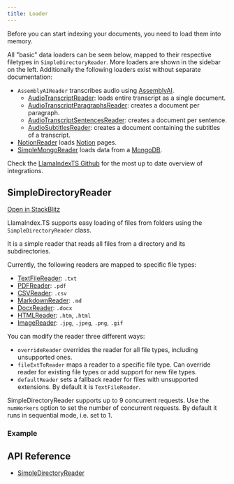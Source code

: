 ```yaml
---
title: Loader
---
```



Before you can start indexing your documents, you need to load them into memory.

All "basic" data loaders can be seen below, mapped to their respective filetypes in `SimpleDirectoryReader`. More loaders are shown in the sidebar on the left.
Additionally the following loaders exist without separate documentation:

- `AssemblyAIReader` transcribes audio using [AssemblyAI](https://www.assemblyai.com/).
  - [AudioTranscriptReader](/docs/api/classes/AudioTranscriptReader): loads entire transcript as a single document.
  - [AudioTranscriptParagraphsReader](/docs/api/classes/AudioTranscriptParagraphsReader): creates a document per paragraph.
  - [AudioTranscriptSentencesReader](/docs/api/classes/AudioTranscriptSentencesReader): creates a document per sentence.
  - [AudioSubtitlesReader](/docs/api/classes/AudioTranscriptParagraphsReader): creates a document containing the subtitles of a transcript.
- [NotionReader](/docs/api/classes/NotionReader) loads [Notion](https://www.notion.so/) pages.
- [SimpleMongoReader](/docs/api/classes/SimpleMongoReader) loads data from a [MongoDB](https://www.mongodb.com/).

Check the [LlamaIndexTS Github](https://github.com/run-llama/LlamaIndexTS) for the most up to date overview of integrations.

## SimpleDirectoryReader

[Open in StackBlitz](https://stackblitz.com/github/run-llama/LlamaIndexTS/tree/main/examples/readers?file=src/simple-directory-reader.ts&title=Simple%20Directory%20Reader)

LlamaIndex.TS supports easy loading of files from folders using the `SimpleDirectoryReader` class.

It is a simple reader that reads all files from a directory and its subdirectories.

<DynamicCodeBlock lang="ts" code={CodeSource} />

Currently, the following readers are mapped to specific file types:

- [TextFileReader](/docs/api/classes/TextFileReader): `.txt`
- [PDFReader](/docs/api/classes/PDFReader): `.pdf`
- [CSVReader](/docs/api/classes/CSVReader): `.csv`
- [MarkdownReader](/docs/api/classes/MarkdownReader): `.md`
- [DocxReader](/docs/api/classes/DocxReader): `.docx`
- [HTMLReader](/docs/api/classes/HTMLReader): `.htm`, `.html`
- [ImageReader](/docs/api/classes/ImageReader): `.jpg`, `.jpeg`, `.png`, `.gif`

You can modify the reader three different ways:

- `overrideReader` overrides the reader for all file types, including unsupported ones.
- `fileExtToReader` maps a reader to a specific file type. Can override reader for existing file types or add support for new file types.
- `defaultReader` sets a fallback reader for files with unsupported extensions. By default it is `TextFileReader`.

SimpleDirectoryReader supports up to 9 concurrent requests. Use the `numWorkers` option to set the number of concurrent requests. By default it runs in sequential mode, i.e. set to 1.

### Example

<DynamicCodeBlock lang="ts" code={CodeSource2} />

## API Reference

- [SimpleDirectoryReader](/docs/api/classes/SimpleDirectoryReader)
